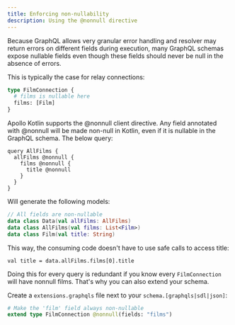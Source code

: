 ```yaml
---
title: Enforcing non-nullability
description: Using the @nonnull directive
---
```


Because GraphQL allows very granular error handling and resolver may return errors on different fields during execution, many GraphQL schemas expose nullable fields even though these fields should never be null in the absence of errors.

This is typically the case for relay connections:

```graphql
type FilmConnection {
  # films is nullable here
  films: [Film]
}
```

Apollo Kotlin supports the @nonnull client directive. Any field annotated with @nonnull will be made non-null in Kotlin, even if it is nullable in the GraphQL schema. The below query:

```
query AllFilms {
  allFilms @nonnull {
    films @nonnull {
      title @nonnull
    }
  }
}
```

Will generate the following models:

```kotlin
// All fields are non-nullable
data class Data(val allFilms: AllFilms)
data class AllFilms(val films: List<Film>)
data class Film(val title: String)
```

This way, the consuming code doesn't have to use safe calls to access title:

```
val title = data.allFilms.films[0].title
```

Doing this for every query is redundant if you know every `FilmConnection` will have nonnull films. That's why you can also extend your schema.

Create a `extensions.graphqls` file next to your `schema.[graphqls|sdl|json]`:

```graphql
# Make the 'film' field always non-nullable
extend type FilmConnection @nonnull(fields: "films")
```
